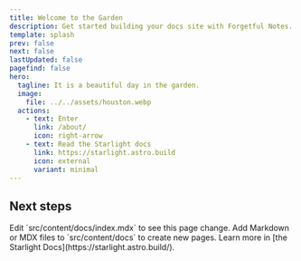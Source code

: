 ```yaml
---
title: Welcome to the Garden
description: Get started building your docs site with Forgetful Notes.
template: splash
prev: false
next: false
lastUpdated: false
pagefind: false
hero:
  tagline: It is a beautiful day in the garden.
  image:
    file: ../../assets/houston.webp
  actions:
    - text: Enter
      link: /about/
      icon: right-arrow
    - text: Read the Starlight docs
      link: https://starlight.astro.build
      icon: external
      variant: minimal
---
```



## Next steps

<CardGrid stagger>
	<Card title="Update content" icon="pencil">
		Edit `src/content/docs/index.mdx` to see this page change.
	</Card>
	<Card title="Add new content" icon="add-document">
		Add Markdown or MDX files to `src/content/docs` to create new pages.
	</Card>
	<Card title="Read the docs" icon="open-book">
		Learn more in [the Starlight Docs](https://starlight.astro.build/).
	</Card>
</CardGrid>
